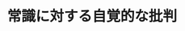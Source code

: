 ﻿---
title: "常識に対する自覚的な批判"
category: "社会理工"
vol: 15
interviewee: "桑子 敏雄 "
url: ""
tags: ["自覚","常識"]
pdf: "15-5.pdf"
career: ""
preface: "------------"
---
